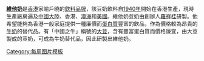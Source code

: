 '''[[維他奶]]'''是[[香港]]家喻戶曉的[[飲料]][[品牌]]，該豆奶飲料自[[1940年]]開始在香港生產，現時生產廠房遍及[[中國大陸]]、香港、[[澳洲]]和[[美國]]。維他奶荳奶由創辦人[[羅祥桂]]研製。他希望能夠為香港一般家庭提供一種廉價而[[蛋白質]]豐富的飲品，作為價格較為昂貴的[[牛奶]]的替代品。有「中國之牛」稱號的[[大荳]]，含有豐富蛋白質而價格廉宜，由大荳製成的荳奶，可成為牛奶替代品，因此研製出維他奶。
<noinclude>[[Category:每周图片模板]]</noinclude>